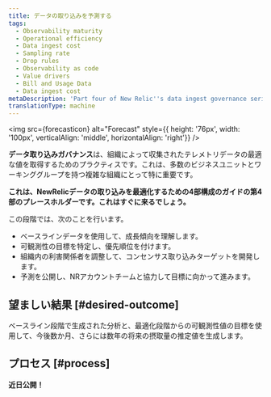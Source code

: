 ```yaml
---
title: データの取り込みを予測する
tags:
  - Observability maturity
  - Operational efficiency
  - Data ingest cost
  - Sampling rate
  - Drop rules
  - Observability as code
  - Value drivers
  - Bill and Usage Data
  - Data ingest cost
metaDescription: 'Part four of New Relic''s data ingest governance series on optimizing how you ingest and use your telemetry data: this focuses on forecasting data ingest.'
translationType: machine
---
```



<img
  src={forecasticon}
  alt="Forecast"
  style={{ height: '76px', width: '100px', verticalAlign: 'middle', horizontalAlign: 'right'}}
/>

**データ取り込みガバナンス**は、組織によって収集されたテレメトリデータの最適な値を取得するためのプラクティスです。これは、多数のビジネスユニットとワーキンググループを持つ複雑な組織にとって特に重要です。

**これは、NewRelicデータの取り込みを最適化するための4部構成のガイドの第4部のプレースホルダーです。これはすぐに来るでしょう。**

この段階では、次のことを行います。

* ベースラインデータを使用して、成長傾向を理解します。
* 可観測性の目標を特定し、優先順位を付けます。
* 組織内の利害関係者を調整して、コンセンサス取り込みターゲットを開発します。
* 予測を公開し、NRアカウントチームと協力して目標に向かって進みます。

## 望ましい結果 [#desired-outcome]

ベースライン段階で生成された分析と、最適化段階からの可観測性値の目標を使用して、今後数か月、さらには数年の将来の摂取量の推定値を生成します。

## プロセス [#process]

**近日公開！**